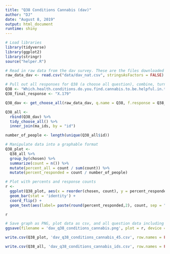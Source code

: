 ```yaml
---
title: "Q38 Conditions Cannabis (dav)"
author: "DJ"
date: "August 8, 2019"
output: html_document
runtime: shiny
---
```


```r
# Load libraries
library(tidyverse)
library(ggplot2)
library(stringr)
source("helper.R")
```

```r
# Read in raw data from the dav survey. These are the files downloaded from survey monkey saved as a .csv
raw_data_dav <- read.csv("data/dav_nat.csv", stringsAsFactors = FALSE)
```

```r
# Pull out all responses for Q38 (a choose all question), combine, turn into a tidy data format for further processing then determine 'question n'
Q38 <- "Which.health.conditions.do.you.find.cannabis.to.be.helpful.in.treating...Please.select.all.that.apply."
Q38_final_response <- "X.179"

Q38_dav <- get_choose_all(raw_data_dav, q.name = Q38, f.response = Q38_final_response)

Q38_all <- 
  rbind(Q38_dav) %>%
  tidy_choose_all() %>%
  inner_join(ma_ids, by = "id")

number_of_people <- length(unique(Q38_all$id))
```

```r
# Manipulate data into a graphable format
Q38_plot <-
  Q38_all %>%
  group_by(chosen) %>%
  summarize(count = n()) %>%
  mutate(percent_all = count / sum(count)) %>%
  mutate(percent_responded = count / number_of_people)
```

```r
# Plot with percents and response counts
r <- 
  ggplot(Q38_plot, aes(x = reorder(chosen, count), y = percent_responded)) +
  geom_bar(stat = 'identity') +
  coord_flip() +
  geom_text(aes(label= paste(round(percent_responded,2), count, sep = "***")))

r
```

```r
# Save graph as PNG, plot data as csv, and all question data including response IDs as csv (save question n and N at end of plot file as "_x.x")
ggsave(filename = 'dav_q38_conditions_cannabis.png', plot = r, device = 'png')

write.csv(Q38_plot, 'dav_q38_conditions_cannabis_45.csv', row.names = FALSE)

write.csv(Q38_all, 'dav_q38_conditions_cannabis_ids.csv', row.names = FALSE)
```
